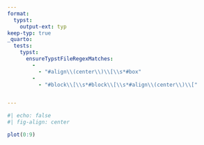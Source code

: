 ```yaml
---
format:
  typst:
    output-ext: typ
keep-typ: true
_quarto:
  tests:
    typst:
      ensureTypstFileRegexMatches:
        -
          - "#align\\(center\\)\\[\\s*#box"
        -
          - "#block\\[\\s*#block\\[\\s*#align\\(center\\)\\["


---
```


```r
#| echo: false
#| fig-align: center

plot(0:9)
```
